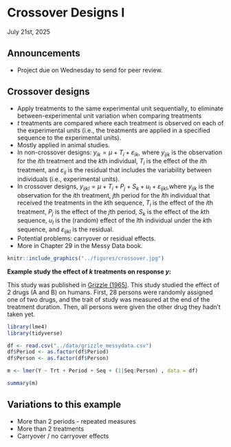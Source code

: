 # Crossover Designs I 
July 21st, 2025  

## Announcements

- Project due on Wednesday to send for peer review. 

## Crossover designs  

- Apply treatments to the same experimental unit sequentially, to eliminate between-experimental unit variation when comparing treatments 
- $t$ treatments are compared where each treatment is observed on each of the experimental units (i.e., the treatments are applied in a specified sequence to the experimental units). 
- Mostly applied in animal studies. 
- In non-crossover designs: $y_{ik} = \mu + T_i+ \varepsilon_{ik}$, where $y_{ijk}$ is the observation for the $i$th treatment and the $k$th individual, $T_i$ is the effect of the $i$th treatment, and $\varepsilon_{ij}$ is the residual that includes the variability between individuals (i.e., experimental units). 
- In crossover designs, $y_{ijkl} = \mu + T_i + P_j + S_k + u_l + \varepsilon_{ijkl}$,where $y_{ijk}$ is the observation for the $i$th treatment, $j$th period for the $l$th individual that received the treatments in the $k$th sequence, $T_i$ is the effect of the $i$th treatment, $P_j$ is the effect of the $j$th period, $S_k$ is the effect of the $k$th sequence, $u_l$ is the (random) effect of the $l$th individual under the $k$th sequence, and $\varepsilon_{ijkl}$ is the residual. 
- Potential problems: carryover or residual effects. 
- More in Chapter 29 in the Messy Data book. 



```r
knitr::include_graphics("../figures/crossover.jpg")
```

**Example study the effect of $k$ treatments on response $y$:**

This study was published in [Grizzle (1965)](https://www.jstor.org/stable/2528104?seq=1). 
This study studied the effect of 2 drugs (A and B) on humans. 
First, 28 persons were randomly assigned one of two drugs, and the trait of study was measured at the end of the treatment duration. 
Then, all persons were given the other drug they hadn't taken yet. 

```r
library(lme4)
library(tidyverse)
```


```r
df <- read.csv("../data/grizzle_messydata.csv")
df$Period <- as.factor(df$Period)
df$Person <- as.factor(df$Person)

m <- lmer(Y ~ Trt + Period + Seq + (1|Seq:Person) , data = df)

summary(m)

```

## Variations to this example 

- More than 2 periods - repeated measures 
- More than 2 treatments 
- Carryover / no carryover effects 




